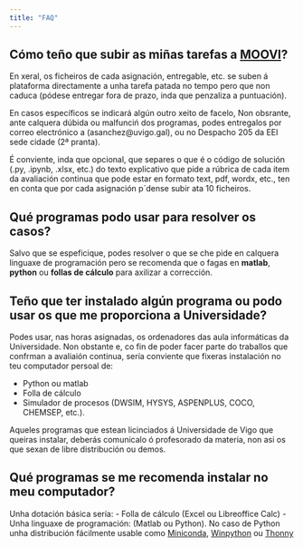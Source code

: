 ```yaml
---
title: "FAQ"
---
```


## Cómo teño que subir as miñas tarefas a [MOOVI](https://moovi.uvigo.gal)?

En xeral, os ficheiros de cada asignación, entregable, etc. se suben á plataforma directamente a unha tarefa patada no tempo pero que non caduca (pódese entregar fora de prazo, inda que penzaliza a puntuación). 

En casos específicos se indicará algún outro xeito de facelo, Non obsrante, ante calquera dúbida ou malfunciń dos programas, podes entregalos por correo electrónico a (asanchez@uvigo.gal), ou no Despacho 205 da EEI sede cidade (2ª pranta).

É conviente, inda que opcional, que separes o que é o código de solución (.py, .ipynb, .xlsx, etc.) do texto explicativo que pide a rúbrica de cada item da avaliación continua que pode estar en formato text, pdf, wordx, etc., ten en conta que por cada asignación p´dense subir ata 10 ficheiros.

## Qué programas podo usar para resolver os casos?


Salvo que se espeficique, podes resolver o que se che pide en calquera linguaxe de programación pero se recomenda que o fagas en **matlab**, **python** ou **follas de cálculo** para axilizar a corrección.

## Teño que ter instalado algún programa ou podo usar os que me proporciona a Universidade?

Podes usar, nas horas asignadas, os ordenadores das aula informáticas da Universidade. Non obstante e, co fin de poder facer parte do traballos que confrman a avaliaión continua, sería conviente que fixeras instalación no teu computador persoal de:

- Python ou matlab
- Folla de cálculo
- Simulador de procesos (DWSIM, HYSYS, ASPENPLUS, COCO, CHEMSEP, etc.). 

Aqueles programas que estean licinciados á Universidade de Vigo que queiras instalar, deberás comunicalo ó profesorado da materia, non asi os que sexan de libre distribución ou demos.

## Qué programas se me recomenda instalar no meu computador?

Unha dotación básica sería:
- Folla de cálculo (Excel ou Libreoffice Calc)
- Unha linguaxe de programación: (Matlab ou Python). No caso de Python unha distribución fácilmente usable como [Miniconda](https://www.anaconda.com), [Winpython](https://winpython.github.io) ou [Thonny](https://www.thonny.org)

